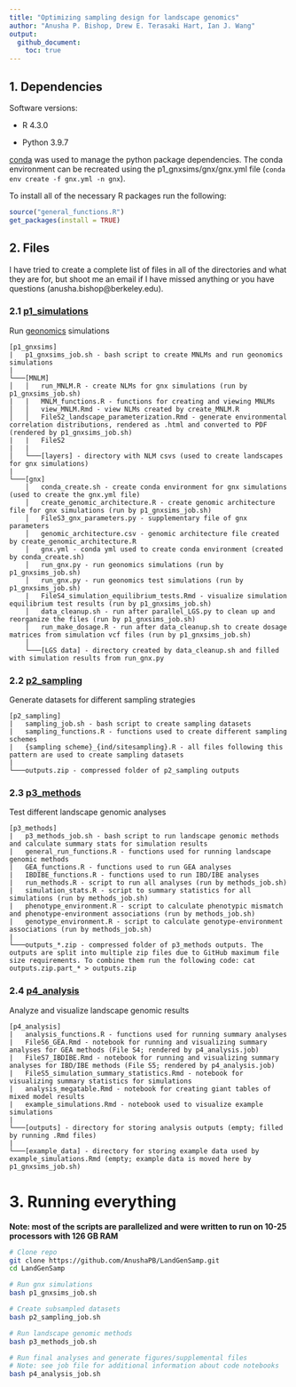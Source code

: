 ```yaml
---
title: "Optimizing sampling design for landscape genomics"
author: "Anusha P. Bishop, Drew E. Terasaki Hart, Ian J. Wang"
output: 
  github_document:
    toc: true
---
```



## 1. Dependencies

Software versions:

- R 4.3.0

- Python 3.9.7 

[conda](https://docs.conda.io/en/latest/) was used to manage the python package dependencies. The conda environment can be recreated using the p1_gnxsims/gnx/gnx.yml file (`conda env create -f gnx.yml -n gnx`). 

To install all of the necessary R packages run the following:
```r
source("general_functions.R")
get_packages(install = TRUE)
```

## 2. Files

I have tried to create a complete list of files in all of the directories and what they are for, but shoot me an email if I have missed anything or you have questions (anusha.bishop@berkeley.edu).

### 2.1 [p1_simulations](https://github.com/AnushaPB/LandGenSamp/tree/main/p1_gnxsims)
Run [geonomics](https://geonomics.readthedocs.io/en/latest/) simulations

```
[p1_gnxsims]
|   p1_gnxsims_job.sh - bash script to create MNLMs and run geonomics simulations
|
└───[MNLM]
│   │   run_MNLM.R - create NLMs for gnx simulations (run by p1_gnxsims_job.sh)
|   |   MNLM_functions.R - functions for creating and viewing MNLMs
│   │   view_MNLM.Rmd - view NLMs created by create_MNLM.R
│   │   FileS2_landscape_parameterization.Rmd - generate environmental correlation distributions, rendered as .html and converted to PDF (rendered by p1_gnxsims_job.sh)
|   |   FileS2
|   |   
│   └───[layers] - directory with NLM csvs (used to create landscapes for gnx simulations)
|   
└───[gnx]
    │   conda_create.sh - create conda environment for gnx simulations (used to create the gnx.yml file)
    │   create_genomic_architecture.R - create genomic architecture file for gnx simulations (run by p1_gnxsims_job.sh)
    │   FileS3_gnx_parameters.py - supplementary file of gnx parameters
    │   genomic_architecture.csv - genomic architecture file created by create_genomic_architecture.R
    │   gnx.yml - conda yml used to create conda environment (created by conda_create.sh)
    │   run_gnx.py - run geonomics simulations (run by p1_gnxsims_job.sh)
    │   run_gnx.py - run geonomics test simulations (run by p1_gnxsims_job.sh)
    |   FileS4_simulation_equilibrium_tests.Rmd - visualize simulation equilibrium test results (run by p1_gnxsims_job.sh)
    │   data_cleanup.sh - run after parallel_LGS.py to clean up and reorganize the files (run by p1_gnxsims_job.sh)
    │   run_make_dosage.R - run after data_cleanup.sh to create dosage matrices from simulation vcf files (run by p1_gnxsims_job.sh)
    │   
    └───[LGS data] - directory created by data_cleanup.sh and filled with simulation results from run_gnx.py
```

### 2.2 [p2_sampling](https://github.com/AnushaPB/LandGenSamp/tree/main/p2_sampling)
Generate datasets for different sampling strategies

```
[p2_sampling]
|   sampling_job.sh - bash script to create sampling datasets
|   sampling_functions.R - functions used to create different sampling schemes
|   {sampling scheme}_{ind/sitesampling}.R - all files following this pattern are used to create sampling datasets 
|   
└───outputs.zip - compressed folder of p2_sampling outputs
```

### 2.3 [p3_methods](https://github.com/AnushaPB/LandGenSamp/tree/main/p3_methods)
Test different landscape genomic analyses

```
[p3_methods]
|   p3_methods_job.sh - bash script to run landscape genomic methods and calculate summary stats for simulation results
|   general_run_functions.R - functions used for running landscape genomic methods
|   GEA_functions.R - functions used to run GEA analyses
|   IBDIBE_functions.R - functions used to run IBD/IBE analyses
|   run_methods.R - script to run all analyses (run by methods_job.sh)
|   simulation_stats.R - script to summary statistics for all simulations (run by methods_job.sh)
|   phenotype_environment.R - script to calculate phenotypic mismatch and phenotype-environment associations (run by methods_job.sh)
|   genotype_environment.R - script to calculate genotype-environment associations (run by methods_job.sh)
|  
└───outputs_*.zip - compressed folder of p3_methods outputs. The outputs are split into multiple zip files due to GitHub maximum file size requirements. To combine them run the following code: cat outputs.zip.part_* > outputs.zip
```

### 2.4 [p4_analysis](https://github.com/AnushaPB/LandGenSamp/tree/main/p4_analysis)
Analyze and visualize landscape genomic results 

```
[p4_analysis]
|   analysis_functions.R - functions used for running summary analyses
|   FileS6_GEA.Rmd - notebook for running and visualizing summary analyses for GEA methods (File S4; rendered by p4_analysis.job)
|   FileS7_IBDIBE.Rmd - notebook for running and visualizing summary analyses for IBD/IBE methods (File S5; rendered by p4_analysis.job)
|   FileS5_simulation_summary_statistics.Rmd - notebook for visualizing summary statistics for simulations
|   analysis_megatable.Rmd - notebook for creating giant tables of mixed model results
|   example_simulations.Rmd - notebook used to visualize example simulations
|  
└───[outputs] - directory for storing analysis outputs (empty; filled by running .Rmd files)
|  
└───[example_data] - directory for storing example data used by example_simulations.Rmd (empty; example data is moved here by p1_gnxsims_job.sh)
```

# 3. Running everything

**Note: most of the scripts are parallelized and were written to run on 10-25 processors with 126 GB RAM**

```bash
# Clone repo
git clone https://github.com/AnushaPB/LandGenSamp.git
cd LandGenSamp

# Run gnx simulations
bash p1_gnxsims_job.sh

# Create subsampled datasets
bash p2_sampling_job.sh

# Run landscape genomic methods
bash p3_methods_job.sh

# Run final analyses and generate figures/supplemental files
# Note: see job file for additional information about code notebooks
bash p4_analysis_job.sh
```